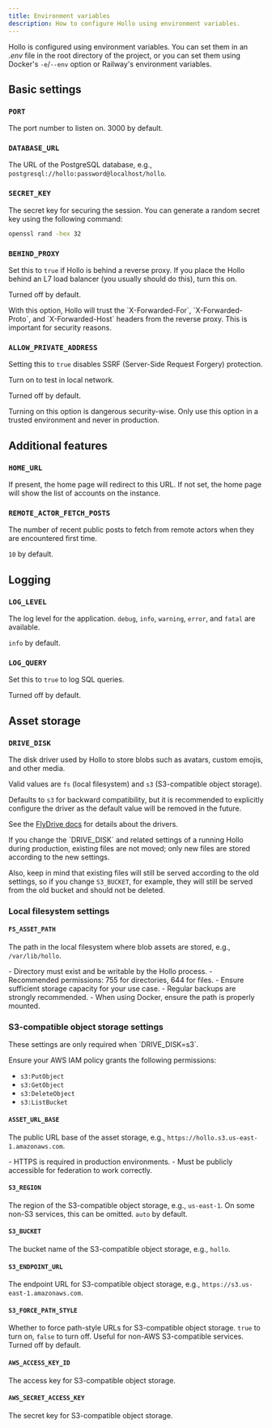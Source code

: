 ```yaml
---
title: Environment variables
description: How to configure Hollo using environment variables.
---
```



Hollo is configured using environment variables.  You can set them in an *.env*
file in the root directory of the project, or you can set them using Docker's
`-e`/`--env` option or Railway's environment variables.


Basic settings
--------------

### `PORT` <Badge text="Optional" /> <Badge text="Unused in Railway" variant="tip" />

The port number to listen on.  3000 by default.

### `DATABASE_URL` <Badge text="Unused in Railway" variant="tip" />

The URL of the PostgreSQL database, e.g.,
`postgresql://hollo:password@localhost/hollo`.

### `SECRET_KEY` <Badge text="Unused in Railway" variant="tip" />

The secret key for securing the session.  You can generate a random secret key
using the following command:

~~~~ sh frame="none"
openssl rand -hex 32
~~~~

### `BEHIND_PROXY` <Badge text="Optional" /> <Badge text="Unused in Railway" variant="tip" />

Set this to `true` if Hollo is behind a reverse proxy.  If you place the Hollo
behind an L7 load balancer (you usually should do this), turn this on.

Turned off by default.

<Aside>
  With this option, Hollo will trust the `X-Forwarded-For`, `X-Forwarded-Proto`,
  and `X-Forwarded-Host` headers from the reverse proxy.  This is important for
  security reasons.
</Aside>

### `ALLOW_PRIVATE_ADDRESS` <Badge text="Optional" />

Setting this to `true` disables SSRF (Server-Side Request Forgery) protection.

Turn on to test in local network.

Turned off by default.

<Aside>
  Turning on this option is dangerous security-wise.  Only use this option in
  a trusted environment and never in production.
</Aside>


Additional features
-------------------

###  `HOME_URL` <Badge text="Optional" />

If present, the home page will redirect to this URL.  If not set, the home page
will show the list of accounts on the instance.

### `REMOTE_ACTOR_FETCH_POSTS` <Badge text="Optional" />

The number of recent public posts to fetch from remote actors when they are
encountered first time.

`10` by default.


Logging
-------

### `LOG_LEVEL` <Badge text="Optional" />

The log level for the application.  `debug`, `info`, `warning`, `error`, and
`fatal` are available.

`info` by default.

### `LOG_QUERY` <Badge text="Optional" />

Set this to `true` to log SQL queries.

Turned off by default.


Asset storage
-------------

### `DRIVE_DISK`

The disk driver used by Hollo to store blobs such as avatars, custom emojis,
and other media.

Valid values are `fs` (local filesystem) and `s3` (S3-compatible object storage).

Defaults to `s3` for backward compatibility, but it is recommended to explicitly
configure the driver as the default value will be removed in the future.

See the [FlyDrive docs] for details about the drivers.

<Aside type="caution">
  If you change the `DRIVE_DISK` and related settings of a running Hollo during
  production, existing files are not moved; only new files are stored according
  to the new settings.

  Also, keep in mind that existing files will still be served according to the
  old settings, so if you change `S3_BUCKET`, for example, they will still be
  served from the old bucket and should not be deleted.
</Aside>

[FlyDrive docs]: https://flydrive.dev/docs/drive_manager

### Local filesystem settings

#### `FS_ASSET_PATH` <Badge text="Required with FS driver" variant="note" />

The path in the local filesystem where blob assets are stored, e.g.,
`/var/lib/hollo`.

<Aside>
  - Directory must exist and be writable by the Hollo process.
  - Recommended permissions: 755 for directories, 644 for files.
  - Ensure sufficient storage capacity for your use case.
  - Regular backups are strongly recommended.
  - When using Docker, ensure the path is properly mounted.
</Aside>

### S3-compatible object storage settings

<Aside>
  These settings are only required when `DRIVE_DISK=s3`.

  Ensure your AWS IAM policy grants the following permissions:

  - `s3:PutObject`
  - `s3:GetObject`
  - `s3:DeleteObject`
  - `s3:ListBucket`
</Aside>

#### `ASSET_URL_BASE` <Badge text="Required with S3 driver" variant="caution" />

The public URL base of the asset storage, e.g.,
`https://hollo.s3.us-east-1.amazonaws.com`.

<Aside type="caution">
  - HTTPS is required in production environments.
  - Must be publicly accessible for federation to work correctly.
</Aside>

#### `S3_REGION` <Badge text="Optional" />

The region of the S3-compatible object storage, e.g., `us-east-1`.  On some
non-S3 services, this can be omitted.  `auto` by default.

#### `S3_BUCKET` <Badge text="Required with S3 driver" variant="caution" />

The bucket name of the S3-compatible object storage, e.g., `hollo`.

#### `S3_ENDPOINT_URL` <Badge text="Required with S3 driver" variant="caution" />

The endpoint URL for S3-compatible object storage, e.g.,
`https://s3.us-east-1.amazonaws.com`.

#### `S3_FORCE_PATH_STYLE` <Badge text="Optional" />

Whether to force path-style URLs for S3-compatible object storage.  `true` to
turn on, `false` to turn off.  Useful for non-AWS S3-compatible services.
Turned off by default.

#### `AWS_ACCESS_KEY_ID` <Badge text="Required with S3 driver" variant="caution" />

The access key for S3-compatible object storage.

#### `AWS_SECRET_ACCESS_KEY` <Badge text="Required with S3 driver" variant="caution" />

The secret key for S3-compatible object storage.
